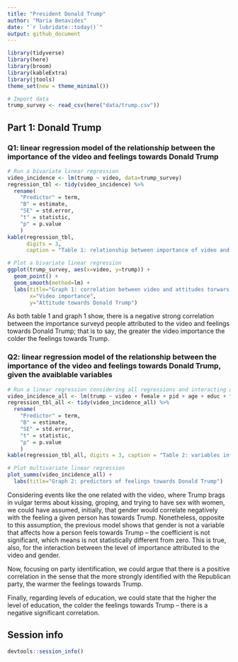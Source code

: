 ```yaml
---
title: "President Donald Trump"
author: "Maria Benavides"
date: "`r lubridate::today()`"
output: github_document
---
```


```r
library(tidyverse)
library(here)
library(broom)
library(kableExtra)
library(jtools)
theme_set(new = theme_minimal())
```


```r
# Import data 
trump_survey <- read_csv(here("data/trump.csv"))
```

## Part 1: Donald Trump 

### Q1: linear regression model of the relationship between the importance of the video and feelings towards Donald Trump

```r
# Run a bivariate linear regression 
video_incidence <- lm(trump ~ video, data=trump_survey)
regression_tbl <- tidy(video_incidence) %>%
  rename(
    "Predictor" = term,
    "B" = estimate, 
    "SE" = std.error, 
    "t" = statistic, 
    "p" = p.value
    ) 
kable(regression_tbl, 
      digits = 3, 
      caption = "Table 1: relationship between importance of video and feelings towards Donald Trump")

# Plot a bivariate linear regression 
ggplot(trump_survey, aes(x=video, y=trump)) + 
  geom_point() +
  geom_smooth(method=lm) +
  labs(title="Graph 1: correlation between video and attitudes torwars Trump", 
       x="Video importance", 
       y="Attitude towards Donald Trump")

```

As both table 1 and graph 1 show, there is a negative strong correlation between the importance surveyd people attributed to the video and feelings towards Donald Trump; that is to say, the greater the video importance the colder the feelings towards Trump. 

### Q2: linear regression model of the relationship between the importance of the video and feelings towards Donald Trump, given the avaiblable variables

```r

# Run a linear regression considering all regressions and interacting age and party identification
video_incidence_all <- lm(trump ~ video + female + pid + age + educ + female * video, data=trump_survey)
regression_tbl_all <- tidy(video_incidence_all) %>%
  rename(
    "Predictor" = term,
    "B" = estimate, 
    "SE" = std.error, 
    "t" = statistic, 
    "p" = p.value
    )
kable(regression_tbl_all, digits = 3, caption = "Table 2: variables influencing feelings towards Donald Trump") 

# Plot multivariate linear regression 
plot_summs(video_incidence_all) +
  labs(title="Graph 2: predictors of feelings towards Donald Trump") 

```

Considering events like the one related with the video, where Trump brags in vulgar terms about kissing, groping, and trying to have sex with women, we could have assumed, initially, that gender would correlate negatively with the feeling a given person has towards Trump. Nonetheless, opposite to this assumption, the previous model shows that gender is not a variable that affects how a person feels towards Trump – the coefficient is not significant, which means is not statistically different from zero. This is true, also, for the interaction between the level of importance attributed to the video and gender. 

Now, focusing on party identification, we could argue that there is a positive correlation in the sense that the more strongly identified with the Republican party, the warmer the feelings towards Trump. 

Finally, regarding levels of education, we could state that the higher the level of education, the colder the feelings towards Trump – there is a negative significant correlation. 


## Session info

```r
devtools::session_info()
```
